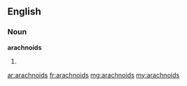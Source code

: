 ==English==

===Noun===
'''arachnoids'''

# {{plural of|[[arachnoid]]}}

[[ar:arachnoids]]
[[fr:arachnoids]]
[[mg:arachnoids]]
[[my:arachnoids]]
